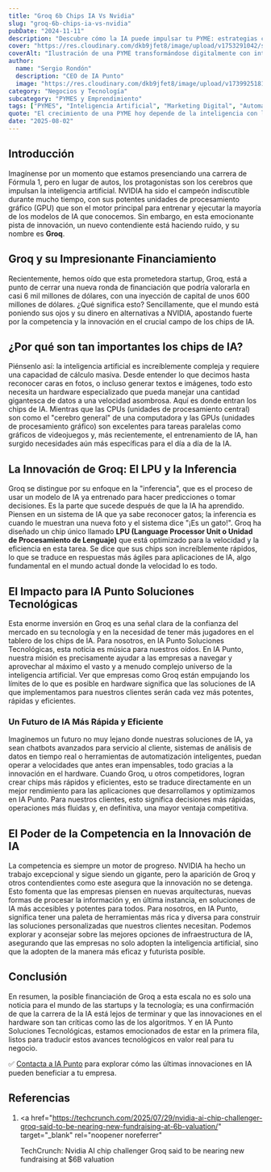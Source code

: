 ```yaml
---
title: "Groq 6b Chips IA Vs Nvidia"
slug: "groq-6b-chips-ia-vs-nvidia"
pubDate: "2024-11-11"
description: "Descubre cómo la IA puede impulsar tu PYME: estrategias concretas de marketing, automatización y datos para aumentar ventas."
cover: "https://res.cloudinary.com/dkb9jfet8/image/upload/v1753291042/small-business_kk56r6.jpg"
coverAlt: "Ilustración de una PYME transformándose digitalmente con inteligencia artificial."
author:
  name: "Sergio Rondón"
  description: "CEO de IA Punto"
  image: "https://res.cloudinary.com/dkb9jfet8/image/upload/v1739925181/sergio_gdcaeh.png"
category: "Negocios y Tecnología"
subcategory: "PYMES y Emprendimiento"
tags: ["PYMES", "Inteligencia Artificial", "Marketing Digital", "Automatización", "Ventas"]
quote: "El crecimiento de una PYME hoy depende de la inteligencia con la que se aplican datos, IA y estrategia. — Sergio Rondón"
date: "2025-08-02"
---
```




<h2 id="introduccion">Introducción</h2>

Imagínense por un momento que estamos presenciando una carrera de Fórmula 1, pero en lugar de autos, los protagonistas son los cerebros que impulsan la inteligencia artificial. NVIDIA ha sido el campeón indiscutible durante mucho tiempo, con sus potentes unidades de procesamiento gráfico (GPU) que son el motor principal para entrenar y ejecutar la mayoría de los modelos de IA que conocemos. Sin embargo, en esta emocionante pista de innovación, un nuevo contendiente está haciendo ruido, y su nombre es **Groq**.

<h2 id="groq-y-su-impresionante-financiamiento">
  Groq y su Impresionante Financiamiento
</h2>

Recientemente, hemos oído que esta prometedora startup, Groq, está a punto de cerrar una nueva ronda de financiación que podría valorarla en casi 6 mil millones de dólares, con una inyección de capital de unos 600 millones de dólares. ¿Qué significa esto? Sencillamente, que el mundo está poniendo sus ojos y su dinero en alternativas a NVIDIA, apostando fuerte por la competencia y la innovación en el crucial campo de los chips de IA.

<h2 id="por-que-son-tan-importantes-los-chips-de-ia">
  ¿Por qué son tan importantes los chips de IA?
</h2>

Piénsenlo así: la inteligencia artificial es increíblemente compleja y requiere una capacidad de cálculo masiva. Desde entender lo que decimos hasta reconocer caras en fotos, o incluso generar textos e imágenes, todo esto necesita un hardware especializado que pueda manejar una cantidad gigantesca de datos a una velocidad asombrosa. Aquí es donde entran los chips de IA. Mientras que las CPUs (unidades de procesamiento central) son como el "cerebro general" de una computadora y las GPUs (unidades de procesamiento gráfico) son excelentes para tareas paralelas como gráficos de videojuegos y, más recientemente, el entrenamiento de IA, han surgido necesidades aún más específicas para el día a día de la IA.

<h2 id="la-innovacion-de-groq-el-lpu-y-la-inferencia">
  La Innovación de Groq: El LPU y la Inferencia
</h2>

Groq se distingue por su enfoque en la "inferencia", que es el proceso de usar un modelo de IA ya entrenado para hacer predicciones o tomar decisiones. Es la parte que sucede después de que la IA ha aprendido. Piensen en un sistema de IA que ya sabe reconocer gatos; la inferencia es cuando le muestran una nueva foto y el sistema dice "¡Es un gato!". Groq ha diseñado un chip único llamado **LPU (Language Processor Unit o Unidad de Procesamiento de Lenguaje)** que está optimizado para la velocidad y la eficiencia en esta tarea. Se dice que sus chips son increíblemente rápidos, lo que se traduce en respuestas más ágiles para aplicaciones de IA, algo fundamental en el mundo actual donde la velocidad lo es todo.

<h2 id="el-impacto-para-ia-punto-soluciones-tecnologicas">
  El Impacto para IA Punto Soluciones Tecnológicas
</h2>

Esta enorme inversión en Groq es una señal clara de la confianza del mercado en su tecnología y en la necesidad de tener más jugadores en el tablero de los chips de IA. Para nosotros, en IA Punto Soluciones Tecnológicas, esta noticia es música para nuestros oídos. En IA Punto, nuestra misión es precisamente ayudar a las empresas a navegar y aprovechar al máximo el vasto y a menudo complejo universo de la inteligencia artificial. Ver que empresas como Groq están empujando los límites de lo que es posible en hardware significa que las soluciones de IA que implementamos para nuestros clientes serán cada vez más potentes, rápidas y eficientes.

<h3 id="un-futuro-de-ia-mas-rapida-y-eficiente">
  Un Futuro de IA Más Rápida y Eficiente
</h3>

Imaginemos un futuro no muy lejano donde nuestras soluciones de IA, ya sean chatbots avanzados para servicio al cliente, sistemas de análisis de datos en tiempo real o herramientas de automatización inteligentes, puedan operar a velocidades que antes eran impensables, todo gracias a la innovación en el hardware. Cuando Groq, u otros competidores, logran crear chips más rápidos y eficientes, esto se traduce directamente en un mejor rendimiento para las aplicaciones que desarrollamos y optimizamos en IA Punto. Para nuestros clientes, esto significa decisiones más rápidas, operaciones más fluidas y, en definitiva, una mayor ventaja competitiva.

<h2 id="el-poder-de-la-competencia-en-la-innovacion-de-ia">
  El Poder de la Competencia en la Innovación de IA
</h2>

La competencia es siempre un motor de progreso. NVIDIA ha hecho un trabajo excepcional y sigue siendo un gigante, pero la aparición de Groq y otros contendientes como este asegura que la innovación no se detenga. Esto fomenta que las empresas piensen en nuevas arquitecturas, nuevas formas de procesar la información y, en última instancia, en soluciones de IA más accesibles y potentes para todos. Para nosotros, en IA Punto, significa tener una paleta de herramientas más rica y diversa para construir las soluciones personalizadas que nuestros clientes necesitan. Podemos explorar y aconsejar sobre las mejores opciones de infraestructura de IA, asegurando que las empresas no solo adopten la inteligencia artificial, sino que la adopten de la manera más eficaz y futurista posible.

<h2 id="conclusion">Conclusión</h2>

En resumen, la posible financiación de Groq a esta escala no es solo una noticia para el mundo de las startups y la tecnología; es una confirmación de que la carrera de la IA está lejos de terminar y que las innovaciones en el hardware son tan críticas como las de los algoritmos. Y en IA Punto Soluciones Tecnológicas, estamos emocionados de estar en la primera fila, listos para traducir estos avances tecnológicos en valor real para tu negocio.

✅ <a href="https://www.iapunto.com/contacto" target="_blank" rel="noopener noreferrer">Contacta a IA Punto</a> para explorar cómo las últimas innovaciones en IA pueden beneficiar a tu empresa.

<h2 id="referencias">Referencias</h2>

1.  <a
      href="https://techcrunch.com/2025/07/29/nvidia-ai-chip-challenger-groq-said-to-be-nearing-new-fundraising-at-6b-valuation/"
      target="_blank"
      rel="noopener noreferrer"
    >
      TechCrunch: Nvidia AI chip challenger Groq said to be nearing new
      fundraising at $6B valuation
    </a>
